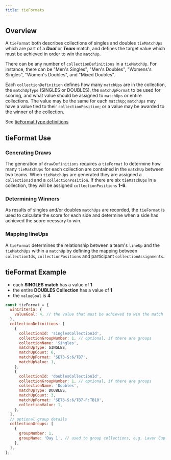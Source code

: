 ```yaml
---
title: tieFormats
---
```


## Overview

A `tieFormat` both describes collections of singles and doubles `tieMatchUps` which are part of a **_Dual_** or **_Team_** match,
and defines the target value which must be achieved in order to win the `matchUp`.

There can be any number of `collectionDefinitions` in a `tieMatchUp`.
For instance, there can be "Men's Singles", "Men's Doubles", "Womens's Singles", "Women's Doubles", and "Mixed Doubles".

Each `collectionDefinition` defines how many `matchUps` are in the collection, the `matchUpType` (SINGLES or DOUBLES), the `matchUpFormat` to be used for scoring, and what value should be assigned to `matchUps` or entire collections.
The value may be the same for each `matchUp`; `matchUps` may have a value tied to their `collectionPosition`;
or a value may be awarded to the winner of the collection.

See [tieFormat type definitions](../types/typedefs#tieformat)

## tieFormat Use

### Generating Draws

The generation of `drawDefinitions` requires a `tieFormat` to determine how many `tieMatchUps` for each collection are contained in the `matchUp` between two teams.
When `tieMatchUps` are generated they are assigned a `collectionId` and a `collectionPosition`.
If there are six `tieMatchUps` in a collection, they will be assigned `collectionPositions` **1-6**.

### Determining Winners

As results of singles and/or doubles `matchUps` are recorded, the `tieFormat` is used to calculate the score for each side and determine when a side has achieved the score neessary to win.

### Mapping lineUps

A `tieFormat` determines the relationship between a team's `lineUp` and the `tieMatchUps` within a `matchUp` by defining the mapping between `collectionIds`, `collectionPositions` and participant `collectionAssignments`.

## tieFormat Example

- each **SINGLES match** has a value of **1**
- the entire **DOUBLES Collection** has a value of **1**
- the `valueGoal` is **4**

```js
const tieFormat = {
  winCriteria: {
    valueGoal: 4, // the value that must be achieved to win the match
  },
  collectionDefinitions: [
    {
      collectionId: 'singlesCollectionId',
      collectionGroupNumber: 1, // optional, if there are groups
      collectionName: 'Singles',
      matchUpType: SINGLES,
      matchUpCount: 6,
      matchUpFormat: 'SET3-S:6/TB7',
      matchUpValue: 1,
    },
    {
      collectionId: 'doublesCollectionId',
      collectionGroupNumber: 1, // optional, if there are groups
      collectionName: 'Doubles',
      matchUpType: DOUBLES,
      matchUpCount: 3,
      matchUpFormat: 'SET3-S:6/TB7-F:TB10',
      collectionValue: 1,
    },
  ],
  // optional group details
  collectionGroups: [
    {
      groupNumber: 1,
      groupName: 'Day 1', // used to group collections, e.g. Laver Cup
    },
  ],
};
```
